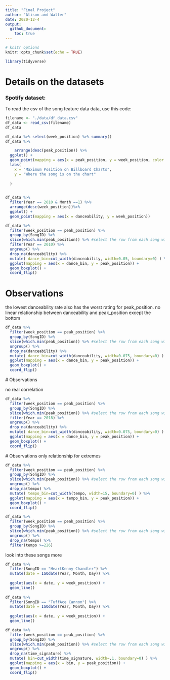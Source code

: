 ```yaml
---
title: "Final Project"
author: "Alison and Walter"
date: 2020-12-4
output:
  github_document:
    toc: true
---
```


```r
# knitr options
knitr::opts_chunk$set(echo = TRUE)
```

```r
library(tidyverse)
```

# Details on the datasets  

<!-- -------------------------------------------------- -->

### Spotify dataset: 
To read the csv of the song feature data data, use this code:

```r
filename <- "./data/df_data.csv"
df_data <- read_csv(filename)
df_data

```


```r
df_data %>% select(week_position) %>% summary()
df_data %>% 

    arrange(desc(peak_position)) %>% 
  ggplot() + 
  geom_point(mapping = aes(x = peak_position, y = week_position, color = weeks_on_chart)) +
  labs(
    x = "Maximum Position on Billboard Charts",
    y = "Where the song is on the chart"
    
  )
  
```




```r
df_data %>% 
  filter(Year == 2010 & Month ==1) %>%
  arrange(desc(week_position))%>%
  ggplot() + 
  geom_point(mapping = aes(x = danceability, y = week_position))

```

```r

df_data %>%
  filter(week_position == peak_position) %>%
  group_by(SongID) %>%
  slice(which.min(peak_position)) %>% #select the row from each song with the lowest peak_position.
  filter(Year == 2010) %>%
  ungroup() %>%
  drop_na(danceability) %>%
  mutate( dance_bin=cut_width(danceability, width=0.05, boundary=0) ) %>%
  ggplot(mapping = aes(x = dance_bin, y = peak_position)) +
  geom_boxplot() +
  coord_flip()

```
# Observations

the lowest danceability rate also has the worst rating for peak_position.
no linear relationship between danceability and peak_position except the bottom

```r

df_data %>%
  filter(week_position == peak_position) %>%
  group_by(SongID) %>%
  slice(which.min(peak_position)) %>% #select the row from each song with the lowest peak_position.
  ungroup() %>%
  drop_na(danceability) %>%
  mutate( dance_bin=cut_width(danceability, width=0.075, boundary=0) ) %>%
  ggplot(mapping = aes(x = dance_bin, y = peak_position)) +
  geom_boxplot() +
  coord_flip()
```
 # Observations
 
 no real correlation
 
```r
df_data %>%
  filter(week_position == peak_position) %>%
  group_by(SongID) %>%
  slice(which.min(peak_position)) %>% #select the row from each song with the lowest peak_position.
  filter(Year == 2018) %>%
  ungroup() %>%
  drop_na(danceability) %>%
  mutate( dance_bin=cut_width(danceability, width=0.075, boundary=0) ) %>%
  ggplot(mapping = aes(x = dance_bin, y = peak_position)) +
  geom_boxplot() +
  coord_flip()
```
 # Observations
 only relationship for extremes
 
```r

df_data %>%
  filter(week_position == peak_position) %>%
  group_by(SongID) %>%
  slice(which.min(peak_position)) %>% #select the row from each song with the lowest peak_position.
  ungroup() %>%
  drop_na(tempo) %>%
  mutate( tempo_bin=cut_width(tempo, width=15, boundary=0) ) %>%
  ggplot(mapping = aes(x = tempo_bin, y = peak_position)) +
  geom_boxplot() +
  coord_flip()

df_data %>%
  filter(week_position == peak_position) %>%
  group_by(SongID) %>%
  slice(which.min(peak_position)) %>% #select the row from each song with the lowest peak_position.
  ungroup() %>%
  drop_na(tempo) %>%
  filter(tempo >=226)
```
 look into these songs more
 
 
 
```r
df_data %>%
  filter(SongID == "HeartKenny Chandler") %>% 
  mutate(date = ISOdate(Year, Month, Day)) %>%
  
  ggplot(aes(x = date, y = week_position)) +
  geom_line()
  
df_data %>%
  filter(SongID == "TuffAce Cannon") %>% 
  mutate(date = ISOdate(Year, Month, Day)) %>%
  
  ggplot(aes(x = date, y = week_position)) +
  geom_line()
```
 
```r
df_data %>%
  filter(week_position == peak_position) %>%
  group_by(SongID) %>%
  slice(which.min(peak_position)) %>% #select the row from each song with the lowest peak_position.
  ungroup() %>%
  drop_na(time_signature) %>%
  mutate( bin=cut_width(time_signature, width=.1, boundary=0) ) %>%
  ggplot(mapping = aes(x = bin, y = peak_position)) +
  geom_boxplot() +
  coord_flip()
```

